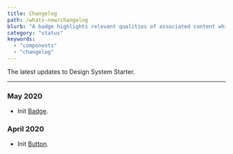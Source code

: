 ```yaml
---
title: Changelog
path: /whats-new/changelog
blurb: "A badge highlights relevant qualities of associated content which are actionless."
category: "status"
keywords:
  - "components"
  - "changelog"
---
```


The latest updates to Design System Starter.

---

### May 2020

- Init [Badge](/components/badge).

### April 2020

- Init [Button](/components/button).
